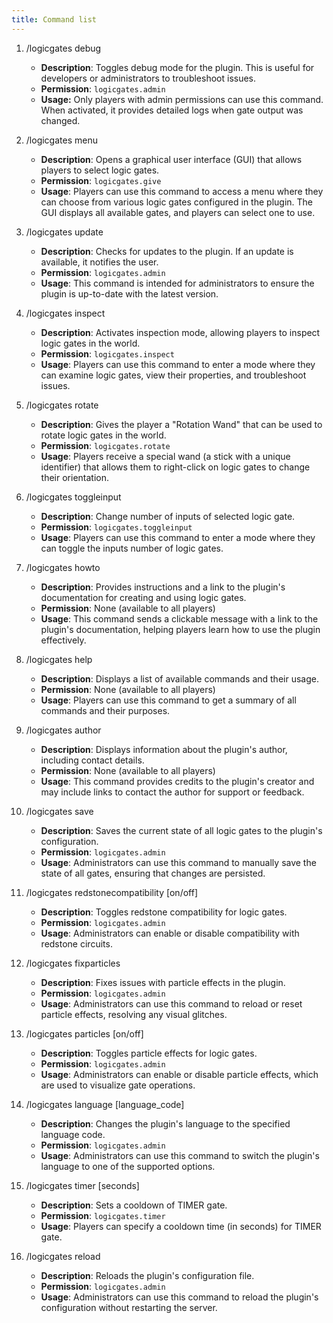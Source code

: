 ```yaml
---
title: Command list
---
```


1. /logicgates debug
   - **Description**: Toggles debug mode for the plugin. This is useful for developers or administrators to troubleshoot issues.
   - **Permission**: `logicgates.admin`
   - **Usage:** Only players with admin permissions can use this command. When activated, it provides detailed logs when gate output was changed.

2. /logicgates menu
   - **Description**: Opens a graphical user interface (GUI) that allows players to select logic gates.
   - **Permission**: `logicgates.give`
   - **Usage**: Players can use this command to access a menu where they can choose from various logic gates configured in the plugin. The GUI displays all available gates, and players can select one to use.

3. /logicgates update
   - **Description**: Checks for updates to the plugin. If an update is available, it notifies the user.
   - **Permission**: `logicgates.admin`
   - **Usage**: This command is intended for administrators to ensure the plugin is up-to-date with the latest version.

4. /logicgates inspect
   - **Description**: Activates inspection mode, allowing players to inspect logic gates in the world.
   - **Permission**: `logicgates.inspect`
   - **Usage**: Players can use this command to enter a mode where they can examine logic gates, view their properties, and troubleshoot issues.

5. /logicgates rotate
   - **Description**: Gives the player a "Rotation Wand" that can be used to rotate logic gates in the world.
   - **Permission**: `logicgates.rotate`
   - **Usage**: Players receive a special wand (a stick with a unique identifier) that allows them to right-click on logic gates to change their orientation.

6. /logicgates toggleinput
   - **Description**: Change number of inputs of selected logic gate.
   - **Permission**: `logicgates.toggleinput`
   - **Usage**: Players can use this command to enter a mode where they can toggle the inputs number of logic gates.

7. /logicgates howto
   - **Description**: Provides instructions and a link to the plugin's documentation for creating and using logic gates.
   - **Permission**: None (available to all players)
   - **Usage**: This command sends a clickable message with a link to the plugin's documentation, helping players learn how to use the plugin effectively.

8. /logicgates help
   - **Description**: Displays a list of available commands and their usage.
   - **Permission**: None (available to all players)
   - **Usage**: Players can use this command to get a summary of all commands and their purposes.

9. /logicgates author
   - **Description**: Displays information about the plugin's author, including contact details.
   - **Permission**: None (available to all players)
   - **Usage**: This command provides credits to the plugin's creator and may include links to contact the author for support or feedback.

10. /logicgates save
    - **Description**: Saves the current state of all logic gates to the plugin's configuration.
    - **Permission**: `logicgates.admin`
    - **Usage**: Administrators can use this command to manually save the state of all gates, ensuring that changes are persisted.

11. /logicgates redstonecompatibility [on/off]
    - **Description**: Toggles redstone compatibility for logic gates.
    - **Permission**: `logicgates.admin`
    - **Usage**: Administrators can enable or disable compatibility with redstone circuits.

12. /logicgates fixparticles
    - **Description**: Fixes issues with particle effects in the plugin.
    - **Permission**: `logicgates.admin`
    - **Usage**: Administrators can use this command to reload or reset particle effects, resolving any visual glitches.

13. /logicgates particles [on/off]
    - **Description**: Toggles particle effects for logic gates.
    - **Permission**: `logicgates.admin`
    - **Usage**: Administrators can enable or disable particle effects, which are used to visualize gate operations.

14. /logicgates language [language_code]
    - **Description**: Changes the plugin's language to the specified language code.
    - **Permission**: `logicgates.admin`
    - **Usage**: Administrators can use this command to switch the plugin's language to one of the supported options.

15. /logicgates timer [seconds]
    - **Description**: Sets a cooldown of TIMER gate.
    - **Permission**: `logicgates.timer`
    - **Usage**: Players can specify a cooldown time (in seconds) for TIMER gate.

16. /logicgates reload
    - **Description**: Reloads the plugin's configuration file.
    - **Permission**: `logicgates.admin`
    - **Usage**: Administrators can use this command to reload the plugin's configuration without restarting the server.
